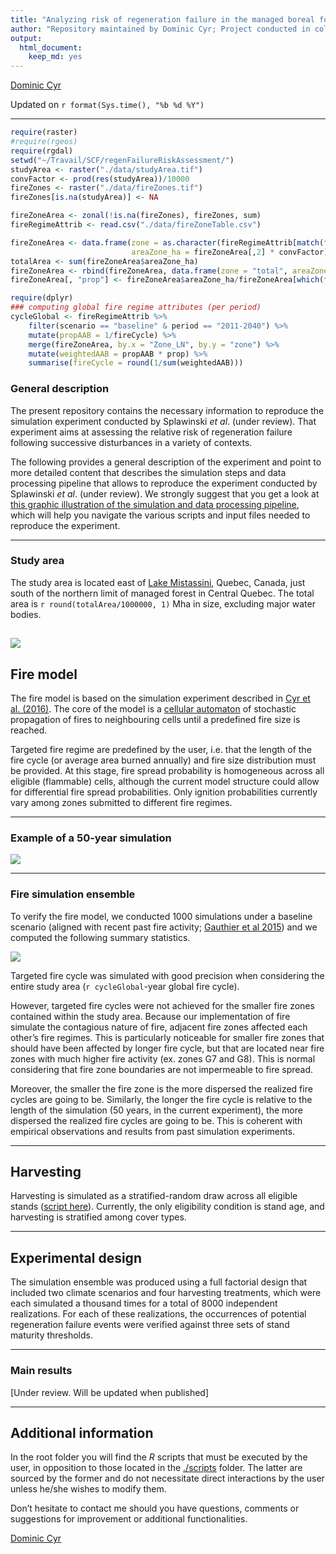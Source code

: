 ```yaml
---
title: "Analyzing risk of regeneration failure in the managed boreal forest of North-western Quebec"
author: "Repository maintained by Dominic Cyr; Project conducted in collaboration with Sylvie Gauthier and Tadeusz Splawinski"
output: 
  html_document: 
    keep_md: yes
---
```


[Dominic Cyr][5]

Updated on `r format(Sys.time(), "%b %d %Y")`


-------

```r

require(raster)
#require(rgeos)
require(rgdal)
setwd("~/Travail/SCF/regenFailureRiskAssessment/")
studyArea <- raster("./data/studyArea.tif")
convFactor <- prod(res(studyArea))/10000
fireZones <- raster("./data/fireZones.tif")
fireZones[is.na(studyArea)] <- NA

fireZoneArea <- zonal(!is.na(fireZones), fireZones, sum)
fireRegimeAttrib <- read.csv("./data/fireZoneTable.csv")

fireZoneArea <- data.frame(zone = as.character(fireRegimeAttrib[match(fireZoneArea[,1], fireRegimeAttrib$ID),"Zone_LN"]),
                           areaZone_ha = fireZoneArea[,2] * convFactor)
totalArea <- sum(fireZoneArea$areaZone_ha)
fireZoneArea <- rbind(fireZoneArea, data.frame(zone = "total", areaZone_ha = totalArea))
fireZoneArea[, "prop"] <- fireZoneArea$areaZone_ha/fireZoneArea[which(fireZoneArea$zone == "total"),"areaZone_ha"]

require(dplyr)
### computing global fire regime attributes (per period)
cycleGlobal <- fireRegimeAttrib %>%
    filter(scenario == "baseline" & period == "2011-2040") %>%
    mutate(propAAB = 1/fireCycle) %>%
    merge(fireZoneArea, by.x = "Zone_LN", by.y = "zone") %>%
    mutate(weightedAAB = propAAB * prop) %>%
    summarise(fireCycle = round(1/sum(weightedAAB)))

```
### General description

The present repository contains the necessary information to reproduce the simulation experiment conducted by Splawinski _et al_. (under review). That experiment aims at assessing the relative risk of regeneration failure following successive disturbances in a variety of contexts.

The following provides a general description of the experiment and point to more detailed content that describes the simulation steps and data processing pipeline that allows to reproduce the experiment conducted by Splawinski _et al_. (under review). We strongly suggest that you get a look at [this graphic illustration of the simulation and data processing pipeline][6], which will help you navigate the various scripts and input files needed to reproduce the experiment.


-----------


### Study area

The study area is located east of [Lake Mistassini][7], Quebec, Canada, just south of the northern limit of managed forest in Central Quebec. The total area is `r round(totalArea/1000000, 1)` Mha in size, excluding major water bodies. 


![](figures/studyAreaLargeScale.png)
------------


## Fire model

The fire model is based on the simulation experiment described in [Cyr et al. (2016)][1]. The core of the model is a [cellular automaton][2] of stochastic propagation of fires to neighbouring cells until a predefined fire size is reached. 

Targeted fire regime are predefined by the user, i.e. that the length of the fire cycle (or average area burned annually) and fire size distribution must be provided. At this stage, fire spread probability is homogeneous across all eligible (flammable) cells, although the current model structure could allow for differential fire spread probabilities. Only ignition probabilities currently vary among zones submitted to different fire regimes.

-----------

### Example of a 50-year simulation

![](figures/tsfExample.gif)

-----------

### Fire simulation ensemble

To verify the fire model, we conducted 1000 simulations under a baseline scenario (aligned with recent past fire activity; [Gauthier et al 2015][4]) and we computed the following summary statistics.

![](figures/realizedFC_baseline.png)

Targeted fire cycle was simulated with good precision when considering the entire study area (`r cycleGlobal`-year global fire cycle).

However, targeted fire cycles were not achieved for the smaller fire zones contained within the study area. Because our implementation of fire simulate the contagious nature of fire, adjacent fire zones affected each other's fire regimes. This is particularly noticeable for smaller fire zones that should have been affected by longer fire cycle, but that are located near fire zones with much higher fire activity (ex. zones G7 and G8). This is normal considering that fire zone boundaries are not impermeable to fire spread.

Moreover, the smaller the fire zone is the more dispersed the realized fire cycles are going to be. Similarly, the longer the fire cycle is relative to the length of the simulation (50 years, in the current experiment), the more dispersed the realized fire cycles are going to be. This is coherent with empirical observations and results from past simulation experiments.

-----------

## Harvesting

Harvesting is simulated as a stratified-random draw across all eligible stands ([script here][3]). Currently, the only eligibility condition is stand age, and harvesting is stratified among cover types.


-----------


## Experimental design

The simulation ensemble was produced using a full factorial design that included two climate scenarios and four harvesting treatments, which were each simulated a thousand times for a total of 8000 independent realizations. For each of these realizations, the occurrences of potential regeneration failure events were verified against three sets of stand maturity thresholds.

-----------


### Main results

[Under review. Will be updated when published]

-----------

## Additional information

In the root folder you will find the _R_ scripts that must be executed by the user, in opposition to those located in the [./scripts][2] folder. The latter are sourced by the former and do not necessitate direct interactions by the user unless he/she wishes to modify them.

Don't hesitate to contact me should you have questions, comments or suggestions for improvement or additional functionalities.

[Dominic Cyr][5]

[1]: http://www.mdpi.com/1999-4907/7/7/131/html
[2]: https://github.com/dcyr/risqueAccidentRegen/blob/master/scripts/fireSpreadFnc.R
[3]: https://github.com/dcyr/risqueAccidentRegen/blob/master/scripts/simHarvestFnc.R
[4]: http://www.nrcresearchpress.com/doi/10.1139/cjfr-2014-0125#.WEHWNnUrLRY
[5]: http://dominiccyr.ca
[6]: https://github.com/dcyr/risqueAccidentRegen/blob/master/pipeline.md
[7]: https://goo.gl/maps/j8LpDsizptm
